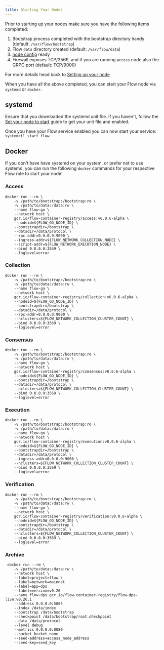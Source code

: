```yaml
---
title: Starting Your Nodes
---
```


Prior to starting up your nodes make sure you have the following items completed:

1. Bootstrap process completed with the bootstrap directory handy (default: `/var/flow/bootstrap`)
2. Flow `data` directory created (default: `/var/flow/data`)
3. [node config](../node-bootstrap.mdx) ready
4. Firewall exposes TCP/3569, and if you are running `access` node also the GRPC port (default: TCP/9000)

For more details head back to [Setting up your node](../node-setup.mdx#prepare-your-node-to-start)

When you have all the above completed, you can start your Flow node via `systemd` or `docker`.

## systemd

Ensure that you downloaded the systemd unit file. If you haven't, follow the [Set your node to start](../node-setup.mdx#prepare-your-node-to-start) guide to get your unit file and enabled.

Once you have your Flow service enabled you can now start your service: `systemctl start flow`

## Docker

If you don't have have systemd on your system, or prefer not to use systemd, you can run the following `docker` commands for your respective Flow role to start your node!

### Access

```
docker run --rm \
	-v /path/to/bootstrap:/bootstrap:ro \
	-v /path/to/data:/data:rw \
	--name flow-go \
	--network host \
	gcr.io/flow-container-registry/access:v0.0.6-alpha \
	--nodeid=${FLOW_GO_NODE_ID} \
	--bootstrapdir=/bootstrap \
	--datadir=/data/protocol \
	--rpc-addr=0.0.0.0:9000 \
	--ingress-addr=${FLOW_NETWORK_COLLECTION_NODE} \
	--script-addr=${FLOW_NETWORK_EXECUTION_NODE} \
	--bind 0.0.0.0:3569 \
	--loglevel=error
```

### Collection

```
docker run --rm \
	-v /path/to/bootstrap:/bootstrap:ro \
	-v /path/to/data:/data:rw \
	--name flow-go \
	--network host \
	gcr.io/flow-container-registry/collection:v0.0.6-alpha \
	--nodeid=${FLOW_GO_NODE_ID} \
	--bootstrapdir=/bootstrap \
	--datadir=/data/protocol \
	--rpc-addr=0.0.0.0:9000 \
	--nclusters=${FLOW_NETWORK_COLLECTION_CLUSTER_COUNT} \
	--bind 0.0.0.0:3569 \
	--loglevel=error
```

### Consensus

```
docker run --rm \
	-v /path/to/bootstrap:/bootstrap:ro \
	-v /path/to/data:/data:rw \
	--name flow-go \
	--network host \
	gcr.io/flow-container-registry/consensus:v0.0.6-alpha \
	--nodeid=${FLOW_GO_NODE_ID} \
	--bootstrapdir=/bootstrap \
	--datadir=/data/protocol \
	--nclusters=${FLOW_NETWORK_COLLECTION_CLUSTER_COUNT} \
	--bind 0.0.0.0:3569 \
	--loglevel=error
```

### Execution

```
docker run --rm \
	-v /path/to/bootstrap:/bootstrap:ro \
	-v /path/to/data:/data:rw \
	--name flow-go \
	--network host \
	gcr.io/flow-container-registry/execution:v0.0.6-alpha \
	--nodeid=${FLOW_GO_NODE_ID} \
	--bootstrapdir=/bootstrap \
	--datadir=/data/protocol \
	--ingress-addr=0.0.0.0:9000 \
	--nclusters=${FLOW_NETWORK_COLLECTION_CLUSTER_COUNT} \
	--bind 0.0.0.0:3569 \
	--loglevel=error
```

### Verification

```
docker run --rm \
	-v /path/to/bootstrap:/bootstrap:ro \
	-v /path/to/data:/data:rw \
	--name flow-go \
	--network host \
	gcr.io/flow-container-registry/verification:v0.0.6-alpha \
	--nodeid=${FLOW_GO_NODE_ID} \
	--bootstrapdir=/bootstrap \
	--datadir=/data/protocol \
	--nclusters=${FLOW_NETWORK_COLLECTION_CLUSTER_COUNT} \
	--bind 0.0.0.0:3569 \
	--loglevel=error
```

### Archive

```shell
 docker run --rm \
	-v /path/to/data:/data:rw \
	--network host \
	--label=project=flow \
	--label=network=mainnet
	--label=app=dps
	--label=version=v0.26
	--name flow-dps gcr.io/flow-container-registry/flow-dps-live:v0.26.1
	--address 0.0.0.0:5005
	--index /data/index
	--bootstrap /data/bootstrap
	--checkpoint /data/bootstrap/root.checkpoint
	--data /data/protocol
	--level debug
	--metrics 0.0.0.0:8080
	--bucket bucket_name
	--seed-address=access_node_address
	--seed-key=seed_key
```